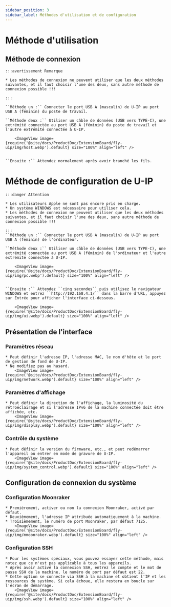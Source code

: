 ```yaml
---
sidebar_position: 3
sidebar_label: Méthodes d'utilisation et de configuration
---
```


# Méthode d'utilisation

## Méthode de connexion
    :::avertissement Remarque

    * Les méthodes de connexion ne peuvent utiliser que les deux méthodes suivantes, et il faut choisir l'une des deux, sans autre méthode de connexion possible !!!

    :::

    ``Méthode un :`` Connecter le port USB A (masculin) de U-IP au port USB A (féminin) du poste de travail.
    
    ``Méthode deux :`` Utiliser un câble de données (USB vers TYPE-C), une extrémité connectée au port USB A (féminin) du poste de travail et l'autre extrémité connectée à U-IP.

        <ImageView image={require('@site/docs/ProductDoc/ExtensionBoard/fly-uip/img/host.webp').default} size="100%" align="left" />


    ``Ensuite :`` Attendez normalement après avoir branché les fils.

# Méthode de configuration de U-IP

    :::danger Attention

    * Les utilisateurs Apple ne sont pas encore pris en charge.
    * Un système WINDOWS est nécessaire pour utiliser cela.
    * Les méthodes de connexion ne peuvent utiliser que les deux méthodes suivantes, et il faut choisir l'une des deux, sans autre méthode de connexion possible !!!

    :::
    ``Méthode un :`` Connecter le port USB A (masculin) de U-IP au port USB A (féminin) de l'ordinateur.
    
    ``Méthode deux :`` Utiliser un câble de données (USB vers TYPE-C), une extrémité connectée au port USB A (féminin) de l'ordinateur et l'autre extrémité connectée à U-IP.
    
        <ImageView image={require('@site/docs/ProductDoc/ExtensionBoard/fly-uip/img/pc.webp').default} size="100%" align="left" />


    ``Ensuite :`` Attendez ``cinq secondes`` puis utilisez le navigateur WINDOWS et entrez ``http://192.168.4.1/`` dans la barre d'URL, appuyez sur Entrée pour afficher l'interface ci-dessous.

        <ImageView image={require('@site/docs/ProductDoc/ExtensionBoard/fly-uip/img/ui.webp').default} size="100%" align="left" />

## Présentation de l'interface

### Paramètres réseau
    * Peut définir l'adresse IP, l'adresse MAC, le nom d'hôte et le port de gestion de fond de U-IP.
    * Ne modifiez pas au hasard.
        <ImageView image={require('@site/docs/ProductDoc/ExtensionBoard/fly-uip/img/network.webp').default} size="100%" align="left" />

### Paramètres d'affichage
    * Peut définir la direction de l'affichage, la luminosité du rétroéclairage et si l'adresse IPv6 de la machine connectée doit être affichée, etc.
        <ImageView image={require('@site/docs/ProductDoc/ExtensionBoard/fly-uip/img/display.webp').default} size="100%" align="left" />

### Contrôle du système
    * Peut définir la version du firmware, etc., et peut redémarrer l'appareil ou entrer en mode de gravure de U-IP.
        <ImageView image={require('@site/docs/ProductDoc/ExtensionBoard/fly-uip/img/system_control.webp').default} size="100%" align="left" />

## Configuration de connexion du système

### Configuration Moonraker
    * Premièrement, activer ou non la connexion Moonraker, activé par défaut.
    * Deuxièmement, l'adresse IP attribuée automatiquement à la machine.
    * Troisièmement, le numéro de port Moonraker, par défaut 7125.
        <ImageView image={require('@site/docs/ProductDoc/ExtensionBoard/fly-uip/img/mmoonraker.webp').default} size="100%" align="left" />

### Configuration SSH
    * Pour les systèmes spéciaux, vous pouvez essayer cette méthode, mais notez que ce n'est pas applicable à tous les appareils.
    * Après avoir activé la connexion SSH, entrez le compte et le mot de passe SSH de la machine, le numéro de port par défaut est 22.
    * Cette option se connecte via SSH à la machine et obtient l'IP et les ressources du système. Si cela échoue, elle restera en boucle sur l'écran de démarrage.
        <ImageView image={require('@site/docs/ProductDoc/ExtensionBoard/fly-uip/img/ssh.webp').default} size="100%" align="left" />
